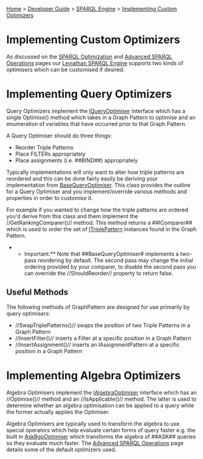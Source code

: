 [[Home]] > [[Developer Guide]] > [[DeveloperGuide/SPARQL Engine|SPARQL Engine]] > [[DeveloperGuide/SPARQL/Implementing Custom Optimizers|Implementing Custom Optimizers]]

= Implementing Custom Optimizers =

As discussed on the [[DeveloperGuide/SPARQL/SPARQL Optimization|SPARQL Optimization]] and [[UserGuide/Advanced SPARQL Operations|Advanced SPARQL Operations]] pages our [[DeveloperGuide/SPARQL/Leviathan Engine|Leviathan SPARQL Engine]] supports two kinds of optimisers which can be customised if desired.

= Implementing Query Optimizers =

Query Optimizers implement the [[http://www.dotnetrdf.org/api/index.asp?Topic=VDS.RDF.Query.Optimisation.IQueryOptimiser|IQueryOptimiser]] interface which has a single Optimise() method which takes in a Graph Pattern to optimise and an enumeration of variables that have occurred prior to that Graph Pattern.

A Query Optimiser should do three things:

* Reorder Triple Patterns
* Place FILTERs appropriately
* Place assignments (i.e. ##BIND##) appropriately

Typically implementations will only want to alter how triple patterns are reordered and this can be done fairly easily be deriving your implementation from [[http://www.dotnetrdf.org/api/index.asp?Topic=VDS.RDF.Query.Optimisation.BaseQueryOptimiser|BaseQueryOptimiser]]. This class provides the outline for a Query Optimiser and you implement/override various methods and properties in order to customise it.

For example if you wanted to change how the triple patterns are ordered you'd derive from this class and them implement the //GetRankingComparer()// method. This method returns a ##IComparer<ITriplePattern>## which is used to order the set of [[http://www.dotnetrdf.org/api/index.asp?Topic=VDS.RDF.Query.Patterns.ITriplePattern|ITriplePattern]] instances found in the Graph Pattern.

**Important:** Note that ##BaseQueryOptimiser# implements a two-pass reordering by default. The second pass may change the initial ordering provided by your comparer, to disable the second pass you can override the //ShouldReorder// property to return false.

== Useful Methods ==

The following methods of GraphPattern are designed for use primarily by query optimisers:

* //SwapTriplePatterns()// swaps the position of two Triple Patterns in a Graph Pattern
* //InsertFilter()// inserts a Filter at a specific position in a Graph Pattern
* //InsertAssignment()// inserts an IAssignmentPattern at a specific position in a Graph Pattern

= Implementing Algebra Optimizers =

Algebra Optimisers implement the [[http://www.dotnetrdf.org/api/index.asp?Topic=VDS.RDF.Query.Optimisation.IAlgebraOptimiser|IAlgebraOptimiser]] interface which has an //Optimise()// method and an //IsApplicable()// method. The latter is used to determine whether an algebra optimisation can be applied to a query while the former actually applies the Optimiser.

Algebra Optimisers are typically used to transform the algebra to use special operators which help evaluate certain forms of query faster e.g. the built in [[http://www.dotnetrdf.org/api/index.asp?Topic=VDS.RDF.Query.Optimisation.AskBgpOptimiser|AskBgpOptimiser]] which transforms the algebra of ##ASK## queries so they evaluate much faster.  The [[UserGuide/Advanced SPARQL Operations|Advanced SPARQL Operations]] page details some of the default optimizers used.